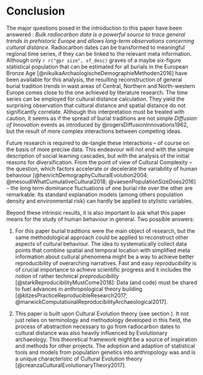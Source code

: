 # Conclusion {#conclusion}

The major questions posed in the introduction to this paper have been answered : *Bulk radiocarbon data is a powerful source to trace general trends in prehistoric Europe* and *allows long-term observations concerning cultural distance*. Radiocarbon dates can be transformed to meaningful regional time series, if they can be linked to the relevant meta information. Although only `r r("gpr size", sf_desc)` graves of a maybe six-figure statistical population that can be estimated for all burials in the European Bronze Age [@nikulkaArchaologischeDemographieMethoden2016] have been available for this analysis, the resulting reconstruction of general burial tradition trends in wast areas of Central, Northern and North-western Europe comes close to the one achieved by literature research. The time series can be employed for cultural distance calculation. They yield the surprising observation that cultural distance and spatial distance do not significantly correlate. Although this interpretation must be treated with caution, it seems as if the spread of burial traditions are not simple *Diffusion of Innovation* events as introduced by @rogersDiffusionInnovations1962, but the result of more complex interactions between competing ideas. 

Future research is required to de-tangle these interactions -- of course on the basis of more precise data. This endeavour will not end with the simple description of social learning cascades, but with the analysis of the initial reasons for diversification. From the point of view of Cultural Complexity -- the question, which factors accelerate or decelerate the variability of human behaviour [@henrichDemographyCulturalEvolution2004; @mesoudiWhatCumulativeCultural2018; @vaesenPopulationSizeDoes2016] -- the long term dominance fluctuations of one burial rite over the other are remarkable. Its standard explanation models (among others population density and environmental risk) can hardly be applied to stylistic variables.

Beyond these intrinsic results, it is also important to ask what this paper means for the study of human behaviour in general. Two possible answers:

1. For this paper burial traditions were the main object of research, but the same methodological approach could be applied to reconstruct other aspects of cultural behaviour. The idea to systematically collect data points that combine spatial and temporal location with simplified meta information about cultural phenomena might be a way to achieve better reproducibility of overarching narratives. Fast and easy *reproducibility* is of crucial importance to achieve scientific progress and it includes the notion of rather technical *preproducibility* [@starkReproducibilityMustCome2018]: Data (and code) must be shared to fuel advances in anthropological theory building [@kitzesPracticeReproducibleResearch2017; @marwickComputationalReproducibilityArchaeological2017].   

2. This paper is built upon Cultural Evolution theory (see section \ref{introduction}). It not just relies on terminology and methodology developed in this field, the process of abstraction necessary to go from radiocarbon dates to cultural distance was also heavily influenced by Evolutionary archaeology. This theoretical framework might be a source of inspiration and methods for other projects. The adoption and adaption of statistical tools and models from population genetics into anthropology was and is a unique characteristic of Cultural Evolution theory [@creanzaCulturalEvolutionaryTheory2017]. 
